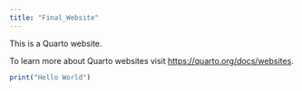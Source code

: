 ```yaml
---
title: "Final_Website"
---
```


This is a Quarto website.

To learn more about Quarto websites visit <https://quarto.org/docs/websites>.

```r
print("Hello World")
```
